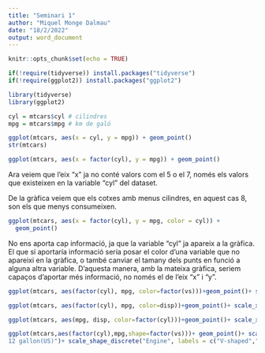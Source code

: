 ---
title: "Seminari 1"
author: "Miquel Monge Dalmau"
date: "18/2/2022"
output: word_document
---

```{r setup, include=FALSE}
knitr::opts_chunk$set(echo = TRUE)
```

```{r requeriments}
if(!require(tidyverse)) install.packages("tidyverse")
if(!require(ggplot2)) install.packages("ggplot2")

library(tidyverse)
library(ggplot2)
```

```{r exercici1}
cyl = mtcars$cyl # cilindres
mpg = mtcars$mpg # km de galó

ggplot(mtcars, aes(x = cyl, y = mpg)) + geom_point()
str(mtcars)
```

```{r exercici2}
ggplot(mtcars, aes(x = factor(cyl), y = mpg)) + geom_point()
```
Ara veiem que l'eix "x" ja no conté valors com el 5 o el 7, només els valors que existeixen en la variable "cyl" del dataset.

De la gràfica veiem que els cotxes amb menus cilindres, en aquest cas 8, son els que menys consumeixen.

```{r exercici3}
ggplot(mtcars, aes(x = factor(cyl), y = mpg, color = cyl)) +
  geom_point() 
```
No ens aporta cap informació, ja que la variable "cyl" ja apareix a la gràfica. El que sí aportaría informació sería posar el color d'una variable que no apareixi en la gràfica, o també canviar el tamany dels punts en funció a alguna altra variable. D'aquesta manera, amb la mateixa gràfica, seriem capaços d'aportar més informació, no només el de l'eix "x" i "y".

```{r exercici4}
ggplot(mtcars, aes(factor(cyl), mpg, color=factor(vs)))+geom_point()+ scale_x_discrete("Cylinders")+scale_y_continuous ("Miles per gallon(US)")+scale_colour_hue("Engine", labels = c("V-shaped","Straight"))
```
```{r exercici5}
ggplot(mtcars, aes(factor(cyl), mpg, color=disp))+geom_point()+ scale_x_discrete("Cylinders")+scale_y_continuous("Miles per gallon(US)")+scale_color_continuous("Displacement")

ggplot(mtcars, aes(mpg, disp, color=factor(cyl)))+geom_point()+ scale_x_continuous("Miles per gallon(US)")+ scale_y_continuous("Displacement")+scale_color_discrete("Cylinders")
```
```{r exercici6}
ggplot(mtcars,aes(factor(cyl),mpg,shape=factor(vs)))+ geom_point()+ scale_x_discrete("Cylinders")+scale_y_continuous("Miles per
12 gallon(US)")+ scale_shape_discrete("Engine", labels = c("V-shaped","Straight"))
```




